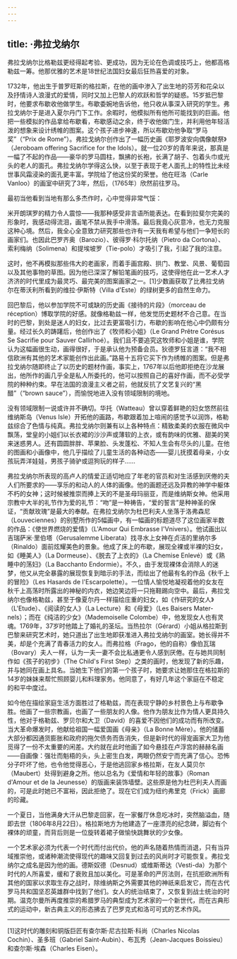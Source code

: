```yaml
---
---
---
```

title: ·弗拉戈纳尔
---




弗拉戈纳尔比格勒兹更经得起考验、更成功，因为无论在色调或技巧上，他都高格勒兹一筹。他那优雅的艺术是18世纪法国妇女最后狂热喜爱的对象。

1732年，他出生于普罗旺斯的格拉斯，在他的画中渗入了出生地的芬芳和花朵以及抒情诗人浪漫式的爱情，同时又加上巴黎人的欢跃和哲学的疑惑。15岁抵巴黎时，他要求布歇收他做学生。布歇委婉地告诉他，他只收从事深入研究的学生。弗拉戈纳尔于是进入夏尔丹门下工作。余暇时，他模拟所有他所可能找到的巨画。他把一些模拟的作品拿给布歇看，布歇感动之余，终于收他做门生，并利用他年轻活泼的想象来设计绣帷的图案。这个孩子进步神速，所以布歇劝他争取“罗马奖”（“Prix de Rome”）。弗拉戈纳尔创作出了一幅历史画《耶罗波安向偶像献祭》（Jeroboam offering Sacrifice for the Idols）。就一位20岁的青年来说，那真是一幅了不起的作品——豪华的罗马圆柱，飘拂的长袍，长满了胡子、包着头巾或光头的老人的面孔。弗拉戈纳尔学得这么快，以至于表现于老人面孔上的特性比未经世事风霜浸染的面孔更丰富。学院给了他这份奖的荣誉。他在旺洛（Carle Vanloo）的画室中研究了3年，然后，（1765年）欣然前往罗马。

最初当他看到当地有那么多杰作时，心中觉得非常气馁：

米开朗琪罗的精力令人震惊——我那种感受非言语所能表达。在看到拉斐尔完美的形象时，我感动得流泪，画笔不禁从我手中滑落。最后我竟心灰意冷，也无力克服这种心境。然后，我全心全意致力研究那些也许有一天我有希望与他们一争短长的画家们。也因此巴罗齐奥（Barozio）、彼得罗·科尔托纳（Pietro da Cortona）、索利梅纳（Solimena）和提埃坡罗（Tie-polo）才吸引了我，引起了我的注意。



这时，他不再模拟那些伟大的老画家，而着手画宫殿、拱门、教堂、风景、葡萄园以及其他事物的草图。因为他已深深了解铅笔画的技巧，这使得他在此一艺术人才济济的时代里成为最灵巧、最完美的图案画家之一。[1]少数画获取了比弗拉戈纳尔在蒂沃利所看到的维拉·伊斯特（Villa d'Este）的绿树更多的自然生命力。

回巴黎后，他以参加学院不可或缺的历史画《接待的片段》（morceau de réception）博取学院的好感。就像格勒兹一样，他发觉历史题材不合己意。在当时的巴黎，到处是迷人的妇女，比过去更富吸引力，布歇的影响在他心中仍颇有分量。经过长久的踌躇后，他创作出了《牧师和小姐》（Le Grand Prêtre Corésus Se Sacrifie pour Sauver Callirhoé）。我们且不要追究这牧师和小姐是谁，学院认为这幅画很生动，画得很好，于是承认他为预备会员。狄德罗狂言道：“我不相信欧洲有其他的艺术家能创作出此画。”路易十五将它买下作为绣帷的图案。但是弗拉戈纳尔随即终止了以历史的题材作画，事实上，1767年以后他即拒绝在沙龙展出，他所作的画几乎全是私人所委托的，他可以按照自己的喜好作画，而不必受学院的种种约束。早在法国的浪漫主义者之前，他就反抗了文艺复兴的“黑醋”（“brown sauce”），而愉悦地进入没有领域限制的境地。

没有领域限制一说或许并不确切。华托（Watteau）曾以穿着鲜艳的妇女悠然前往维纳斯岛（Venus Isle）开拓他的画路，布歇跟着加上喧闹的感觉予以润饰，格勒兹综合了色情与纯真。弗拉戈纳尔则兼有以上各种特点：精致柔美的衣服在微风中飘荡，堂皇的小姐们以长衣裙的沙沙声或薄软的上衣，或有韵味的优雅、甜美的笑来迷惑男人。还有圆圆胖胖、苹果脸、头发蓬松、不知人生会有尽头的儿童。在他的图画和小画像中，他几乎描绘了儿童生活的各种动态——婴儿抚摸着母亲，小女孩玩弄洋娃娃，男孩子骑驴或逗狗玩的样子……

弗拉戈纳尔所表现的高卢人的情爱正适切地应了年老的官员和对生活感到厌倦的夫人们所要求的——享乐的和动人的人体的画像。他的画题还远及异教的神学中躯体不朽的女神；这时候被推崇而捧上天的不是圣母玛丽亚，而是维纳斯女神。他采用宗教中大半的礼节作为爱的礼节：“吻”是一种祷告，“爱的誓言”是种神圣的保证，“贡献玫瑰”是最大的奉献。在弗拉戈纳尔为杜巴利夫人坐落于洛弗森尼（Louveciennes）的别墅所作的5幅画中，有一幅画的标题道尽了这位画家半数的作品：《使世界燃烧的爱情》（L'Amour Qui Embrasse I'Vnivers）。他试画出以吉瑞萨米·里伯塔（Gerusalemme Liberata）找寻水上女神在贞洁的里纳尔多（Rinaldo）面前炫耀美色的景象。他成了床上的布歇，展现全裸或半裸的妇女，如《睡美人》（La Dormeuse）、《脱去了上衣的》（La Chemise Enlevé）或《熟睡中的荡妇》（La Bacchanto Endormie）。不久，由于发现裸体会消除人的迷梦，他又从完全暴露的展现恢复到暗示的手法，而绘出了他最有名的作品《秋千上的冒险》（Les Hasards de l'Escarpolette）。一位情人愉悦地凝视着他的女友在秋千上高荡时所露出的神秘的内衣，她边笑边将一只拖鞋踢向空中。最后，弗拉戈纳尔也像格勒兹，甚至于像夏尔丹一样描绘庄重的妇女，如《作研究的女人》（L'Etude）、《阅读的女人》（La Lecture）和《母爱》（Les Baisers Mater-nels）；而在《纯洁的少女》（Mademoiselle Colombe）中，他发现女人也有灵魂。1769年，37岁时他踏上了婚礼的圣坛。当热拉尔（Gérard）小姐从格拉斯到巴黎来研究艺术时，她只道出了出生地即获准进入弗拉戈纳尔的画室。她长得并不美，却是个充满了青春活力的女人。而弗拉格（Frago，他的自称）像伯瓦瑞（Bovary）夫人一样，认为一夫一妻不会比私通更令人感到厌倦。在与她共同制作如《孩子的初步》（The Child's First Step）之类的画时，他发现了新的乐趣，并与她同在画上具名。当她生下他们的第一个孩子时，她要求让她那住在格拉斯的14岁的妹妹来帮忙照顾婴儿和料理家务。他同意了，有好几年这个家庭在不稳定的和平中度过。

如今他在描绘家庭生活方面胜过了格勒兹，而在表现宁静的乡村景色上与布歇争胜。他画了一些宗教画，也画了一些朋友的人像。他作为朋友比作为情人更具持久性，他对于格勒兹、罗贝尔和大卫（David）的喜爱不因他们的成功而有所改变。当大革命爆发时，他献给祖国一幅爱国画《母亲》（La Bonne Mère）。他的储蓄大部分都因通货膨胀和政府的拖欠债务而告消失，但是新时代的得宠画家大卫为他觅得了一份不太重要的闲差。大约就在此时他画了如今悬挂在卢浮宫的赫赫名画——自画像：强壮而魁梧的头，头上密生白发，两眼仍然安宁而充满了信心。恐怖分子吓坏了他，也令他觉得恶心，于是他逃回家乡格拉斯，在友人莫贝尔（Maubert）处得到避身之所。他以总名为《爱情和年轻的故事》（Roman d'Amour et de la Jeunesse）的版画来装饰墙壁。这些原是他为杜巴利夫人而画的，可是此时她已不富裕，因此拒绝了。现在它们成为纽约弗里克（Frick）画廊的珍藏。

一个夏日，当他满身大汗从巴黎走回家，在一家餐厅休息吃冰时，突然脑溢血，随即去世（1806年8月22日）。格拉斯地方为他建造了一座漂亮的纪念碑，脚边有个裸体的顽童，而背后则是一位旋转着裙子做愉快跳舞状的少女像。

一个艺术家必须为代表一个时代而付出代价。他的声名随着热情而消退，只有当异域推崇他，或诸种潮流使得现代的趣味又回复到过去的风尚时才可能恢复。弗拉戈纳尔之成名是因为他的画。德斯奴德（Desnud）或维斯蒂达（Vesti-da）为那个时代的人所喜爱，缓和了衰败且加以美化。可是革命的严厉法则，在抗拒欧洲所有其他的国家以求取生存之战时，除维纳斯之外需要其他的神祇来启发它，而在古代罗马共和国坚忍英雄群中找到了他们。女人的统治结束了，又恢复到战士统治的时期。温克尔曼所再度推崇的希腊罗马的典型成为艺术家的一个新世代，而在古典形式的运动中，新古典主义的形态拂去了巴罗克式和洛可可式的艺术作风。



* * *



[1]这时代的雕刻和铜版巨匠有查尔斯·尼古拉斯·科尚（Charles Nicolas Cochin）、圣多班（Gabriel Saint-Aubin）、布瓦秀（Jean-Jacques Boissieu）和查尔斯·埃森（Charles Eisen）。